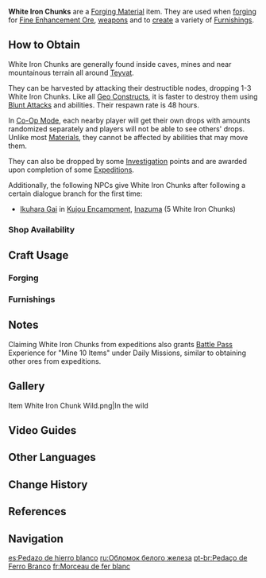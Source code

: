 {{Item Infobox
|id           = 101002
|image        = Item White Iron Chunk.png
|type         = Forging Ores
|group        = Forging Materials
|invCategory  = Materials
|description  = Skilled hands can make this into something brilliant.
|source1      = Found in the wild
|source2      = {{Sold By}}
|source3      = [[Expeditions]] (Whispering Woods, Dadaupa Gorge and Yaoguang Shoal)
|source4      = [[Investigation]]
}}
{{Description|This white iron ore can be turned into a variety of splendid items in the hands of a skilled craftsman. It is suffused with memories of battles fought across the land, which makes it a great material for crafting weapons.}}
'''White Iron Chunks''' are a [[Forging Material]] item. They are used when [[forging]] for [[Fine Enhancement Ore]], [[weapons]] and to [[Creation|create]] a variety of [[Housing/Furnishing|Furnishings]].

==How to Obtain==
White Iron Chunks are generally found inside caves, mines and near mountainous terrain all around [[Teyvat]].

They can be harvested by attacking their destructible nodes, dropping 1-3 White Iron Chunks. Like all [[Geo Constructs]], it is faster to destroy them using [[Blunt Attack]]s and {{Geo}} abilities. Their respawn rate is 48 hours.

In [[Co-Op Mode]], each nearby player will get their own drops with amounts randomized separately and players will not be able to see others' drops. Unlike most [[Materials]], they cannot be affected by {{Anemo}} abilities that may move them.

They can also be dropped by some [[Investigation]] points and are awarded upon completion of some [[Expeditions]].

Additionally, the following NPCs give White Iron Chunks after following a certain dialogue branch for the first time:
*[[Ikuhara Gai]] in [[Kujou Encampment]], [[Inazuma]] (5 White Iron Chunks)

===Shop Availability===
{{Shop Availability}}

==Craft Usage==
===Forging===
{{Craft Usage|notcategory=Furnishings}}

===Furnishings===
{{Craft Usage|category=Furnishings}}

==Notes==
Claiming White Iron Chunks from expeditions also grants [[Battle Pass]] Experience for "Mine 10 Items" under Daily Missions, similar to obtaining other ores from expeditions.

==Gallery==
<gallery hideaddbutton="true" captionalign="center">
Item White Iron Chunk Wild.png|In the wild
</gallery>

==Video Guides==
{{EVT
|video1   = https://youtu.be/vGqHzxnoN3Y
|caption1 = Farm Guide
}}

==Other Languages==
{{Other Languages
|default_hidden = 1
|en      = White Iron Chunk
|zhs     = 白铁块
|zhs_rm  = Báitiě Kuài
|zht     = 白鐵塊
|zht_rm  = Báitiě Kuài
|ja      = 白鉄の塊
|ja_rm   = Shirotetsu no Katamari<ref>{{Ref/Quest|Truth in the Stones|note=Japanese Voice-Over}}</ref>
|ko      = {{tt|백철|白鐵}}
|ko_rm   = Baekcheol
<!-- |ko_tl   = White Iron -->
|es      = Pedazo de hierro blanco
|fr      = Morceau de fer blanc
<!-- |fr_tl   = White Iron Chunk -->
|ru      = Обломок белого железа
|th      = White Iron Chunk
|vi      = Mảnh Sắt Trắng
|de      = Brocken weißes Eisen
|id      = White Iron Chunk
|pt      = Pedaço de Ferro Branco
<!--
|zh_tl   = 
|ja_tl   = 
|es_tl   = 
|ru_tl   = 
|th_tl   = 
|vi_tl   = 
|de_tl   = 
|id_tl   = 
|pt_tl   = 
-->
}}

==Change History==
{{Change History|1.0}}

==References==
{{Reflist}}

==Navigation==
{{Material Navbox|type=Crafting Materials}}

[[es:Pedazo de hierro blanco]]
[[ru:Обломок белого железа]]
[[pt-br:Pedaço de Ferro Branco]]
[[fr:Morceau de fer blanc]]
